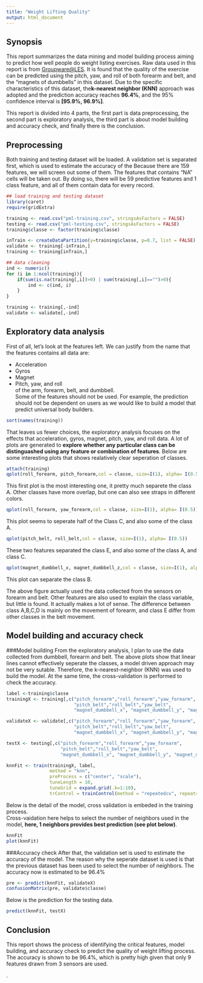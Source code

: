 ```yaml
---
title: "Weight Lifting Quality"
output: html_document
---
```

## Synopsis
This report summarizes the data mining and model building process aiming to predict how well people do weight listing exercises. Raw data used in this report is from [Groupware@LES](http://groupware.les.inf.puc-rio.br/har). It is found that the quality of the exercise can be predicted using the pitch, yaw, and roll of both forearm and belt, and the "magnets of dumbbells" in this dataset. Due to the specific characteristics of this dataset, the**k-nearest neighbor (KNN)** approach was adopted and the prediction accuracy reaches **96.4%**, and the 95% confidence interval is **[95.9%, 96.9%]**. 

This report is divided into 4 parts, the first part is data preprocessing, the second part is exploratory analysis, the third part is about model building and accuracy check, and finally there is the conclusion.


## Preprocessing
Both training and testing dataset will be loaded. A validation set is separated first, which is used to estimate the accuracy of the Because there are 159 features, we will screen out some of them. The features that contains "NA" cells will be taken out. By doing so, there will be 59 predictive features and 1 class feature, and all of them contain data for every record.  
```r
## load training and testing dataset
library(caret)
require(gridExtra)

training <- read.csv("pml-training.csv", stringsAsFactors = FALSE)
testing <- read.csv("pml-testing.csv", stringsAsFactors = FALSE)
training$classe <- factor(training$classe)

inTrain <- createDataPartition(y=training$classe, p=0.7, list = FALSE)
validate <- training[-inTrain,]
training <- training[inTrain,]

## data cleaning 
ind <- numeric()
for (i in 1:ncol(training)){
    if(sum(is.na(training[,i])>0) | sum(training[,i]=="")>0){
        ind <- c(ind, i)
    }
}

training <- training[,-ind]
validate <- validate[,-ind]
```

## Exploratory data analysis
First of all, let's look at the features left. We can justify from the name that the features contains all data are:  

- Acceleration  
- Gyros  
- Magnet  
- Pitch, yaw, and roll  
of the arm, forearm, belt, and dumbbell.  
Some of the features should not be used. For example, the prediction should not be dependent on users as we would like to build a model that predict universal body builders.
```r
sort(names(training))
```
That leaves us fewer choices, the exploratory analysis focuses on the effects that acceleration, gyros, magnet, pitch, yaw, and roll data. A lot of plots are generated to **explore whether any particular class can be distinguashed using any feature or combination of features**. Below are some interesting plots that shows realatively clear seperation of classes.
```r
attach(training)
qplot(roll_forearm, pitch_forearm,col = classe, size=I(1), alpha= I(0.5))
```  

This first plot is the most interesting one, it pretty much separete the class A. Other classes have more overlap, but one can also see straps in different colors.

```r
qplot(roll_forearm, yaw_forearm,col = classe, size=I(1), alpha= I(0.5))
```  

This plot seems to seperate half of the Class C, and also some of the class A.

```r
qplot(pitch_belt, roll_belt,col = classe, size=I(1), alpha= I(0.5))
```  

These two features separated the class E, and also some of the class A, and class C.

```r
qplot(magnet_dumbbell_x, magnet_dumbbell_z,col = classe, size=I(1), alpha= I(0.3))
```  

This plot can separate the class B.

The above figure actually used the data collected from the sensors on forearm and belt. Other features are also used to explain the class variable, but little is found. It actually makes a lot of sense. The difference between class A,B,C,D is mainly on the movement of forearm, and class E differ from other classes in the belt movement. 

## Model building and accuracy check
###Model building
From the exploratory analysis, I plan to use the data collected from dumbbell, forearm and belt. The above plots show that linear lines cannot effectively seperate the classes, a model driven approach may not be very sutable. Therefore, the k-nearest-neighbor (KNN) was used to build the model. At the same time, the cross-validation is performed to check the accuracy.

```r
label <-training$classe
trainingX <- training[,c("pitch_forearm","roll_forearm","yaw_forearm",
                         "pitch_belt","roll_belt","yaw_belt", 
                         "magnet_dumbbell_x", "magnet_dumbbell_y", "magnet_dumbbell_z")]

validateX <- validate[,c("pitch_forearm","roll_forearm","yaw_forearm",
                         "pitch_belt","roll_belt","yaw_belt", 
                         "magnet_dumbbell_x", "magnet_dumbbell_y", "magnet_dumbbell_z")]

testX <- testing[,c("pitch_forearm","roll_forearm","yaw_forearm",
                    "pitch_belt","roll_belt","yaw_belt", 
                    "magnet_dumbbell_x", "magnet_dumbbell_y", "magnet_dumbbell_z")]

knnFit <- train(trainingX, label, 
                method = "knn", 
                preProcess = c("center", "scale"), 
                tuneLength = 10, 
                tuneGrid = expand.grid(.k=1:10),
                trControl = trainControl(method = "repeatedcv", repeats=3))
```

Below is the detail of the model, cross validation is embeded in the training process.   
Cross-vaidation here helps to select the number of neighbors used in the model, **here, 1 neighbors provides best prediction (see plot below)**.
```r
knnFit
plot(knnFit)
```

###Accuracy check
After that, the validation set is used to estimate the accuracy of the model. The reason why the seperate dataset is used is that the previous dataset has been used to select the number of neighbors. The accuracy now is estimated to be 96.4%
```r
pre <- predict(knnFit, validateX)
confusionMatrix(pre, validate$classe)
```

Below is the prediction for the testing data.
```r
predict(knnFit, testX)
```

## Conclusion
This report shows the process of identifying the critical features, model building, and accuracy check to predict the quality of weight lifting process. The accuracy is shown to be 96.4%, which is pretty high given that only 9 features drawn from 3 sensors are used. 

.